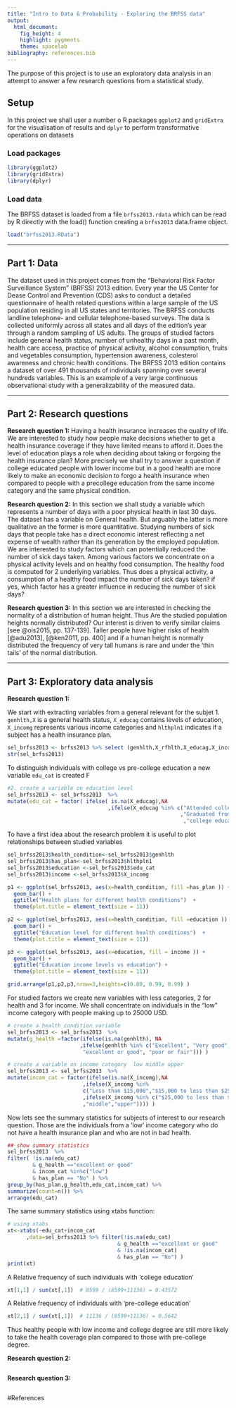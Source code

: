 ```yaml
---
title: "Intro to Data & Probability - Exploring the BRFSS data"
output: 
  html_document: 
    fig_height: 4
    highlight: pygments
    theme: spacelab
bibliography: references.bib
---
```

<div id="intro">
The purpose of this project is to use an exploratory data analysis in an attempt to answer a few research questions from  a statistical study.
</div>


## Setup
In this project we shall user a number o R packages `ggplot2` and `gridExtra` for the visualisation of results and `dplyr` to perform transformative operations on datasets 

### Load packages

```r
library(ggplot2)
library(gridExtra)
library(dplyr)
```

### Load data
The BRFSS dataset is loaded from a file `brfss2013.rdata` which can be read by R directly with the load() function creating a `brfss2013` data.frame object. 

```r
load("brfss2013.RData")
```


* * *

## Part 1: Data
The dataset used in this project comes from the "Behavioral Risk Factor Surveillance System" (BRFSS) 2013 edition. Every year the US Center for Dease Control and Prevention (CDS) asks to conduct a detailed questionnaire of health related questions within a large sample of the US population residing in all US states and territories. The BRFSS conducts landline telephone- and cellular telephone-based surveys. The data is collected uniformly across all states and all days of the edition's year through a random sampling of US adults. 
The groups of studied factors include general health status, number of unhealthy days in a past month, health care access, practice of physical activity, alcohol consumption, fruits and vegetables consumption, hypertension awareness, colesterol awareness and chronic health conditions.
The  BRFSS 2013 edition  contains a dataset of over 491 thousands of individuals spanning over several hundreds variables. This is an example of a very large continuous observational study with a generalizability of the measured data.


* * *

## Part 2: Research questions

**Research question 1:**
Having a health insurance increases the quality of life. We are interested to study how people make decisions whether to get a health insurance coverage if they have limited means to afford it. 
Does the level of education plays a role when deciding about taking or forgoing the health insurance plan? 
More precisely we shall try to answer a question if college educated people with lower income but in a good health are more likely to make an economic decision to forgo a health insurance when compared to people with a precollege education from the same income category and the same physical condition.

**Research question 2:**
In this section we shall study a variable which represents a number of days with a poor physical health  in last 30 days. The dataset has  a variable on General health. But arguably the latter is more qualitative an  the former is more quantitative. Studying numbers of sick days that people take  has a direct economic interest reflecting a net expense of wealth rather than its generation by the employed population. We are interested to study factors which can potentially reduced the number of sick days taken. Among various factors we concentrate on  a physical activity levels and  on healthy food consumption. The healthy food is computed for 2 underlying variables. 
Thus does a physical activity, a consumption of a healthy food impact the number of sick days taken? if yes, which factor has a greater influence in reducing the number of sick days?

**Research question 3:**
In this section we are interested in checking the normality of a distribution of human height.
Thus Are the studied population heights normally distributed? Our interest is driven to verify similar claims [see @ois2015, pp. 137-139]. Taller people have higher risks of health [@adu2013], [@ken2011, pp. 400] and if a human height is normally distributed the frequency of very tall humans is rare and under the 'thin tails' of the normal distribution.

* * *

## Part 3: Exploratory data analysis

**Research question 1:**

We start with  extracting variables from a general relevant for the subjet 1. 
`genhlth,X` is a general health status, `X_educag` contains levels of education, `X_incomg` represents various income categories and  `hlthpln1` indicates if a subject has a health insurance plan.

```r
sel_brfss2013 <- brfss2013 %>% select (genhlth,X_rfhlth,X_educag,X_incomg,hlthpln1)
str(sel_brfss2013)
```

To distinguish individuals with college vs pre-college education a new variable `edu_cat` is created
F
```r

#2. create a variable on education level
sel_brfss2013 <- sel_brfss2013  %>%
mutate(edu_cat = factor( ifelse( is.na(X_educag),NA
								,ifelse(X_educag %in% c("Attended college or technical school"
													   ,"Graduated from college or technical school")
														,"college education","pre-college education"))) )

```

To have a first idea about the research problem it is useful to plot relationships between studied variables

```r
sel_brfss2013$health_condition<-sel_brfss2013$genhlth
sel_brfss2013$has_plan<-sel_brfss2013$hlthpln1
sel_brfss2013$education <-sel_brfss2013$edu_cat
sel_brfss2013$income <-sel_brfss2013$X_incomg

p1 <- ggplot(sel_brfss2013, aes(x=health_condition, fill =has_plan )) +
  geom_bar() +
  ggtitle("Health plans for different health conditions")  + 
  theme(plot.title = element_text(size = 11))

p2 <- ggplot(sel_brfss2013, aes(x=health_condition, fill =education )) +
  geom_bar() +
  ggtitle("Education level for different health conditions")  + 
  theme(plot.title = element_text(size = 11))

p3 <- ggplot(sel_brfss2013, aes(x=education, fill = income )) +
  geom_bar() +
  ggtitle("Education income levels vs education") + 
  theme(plot.title = element_text(size = 11))

grid.arrange(p1,p2,p3,nrow=3,heights=c(0.80, 0.99, 0.99) )

```

For studied factors we create new variables with less categories, 2 for health and 3 for income. We shall concentrate on individuals in the "low" income category with people making up to 25000 USD.

```r
# create a health condition variable 
sel_brfss2013 <- sel_brfss2013  %>%
mutate(g_health =factor(ifelse(is.na(genhlth), NA
                       ,ifelse(genhlth %in% c("Excellent", "Very good", "Good"),
                        "excellent or good", "poor or fair"))) )

# create a variable on income category  low middle upper
sel_brfss2013 <- sel_brfss2013  %>%
mutate(incom_cat = factor(ifelse(is.na(X_incomg),NA
						,ifelse(X_incomg %in% 
                        c("Less than $15,000","$15,000 to less than $25,000"),"low"
                        ,ifelse(X_incomg %in% c("$25,000 to less than $35,000","$35,000 to less than $50,000")
						,"middle","upper")))) )
```

Now lets see the summary statistics for subjects of interest to our research question. Those are the individuals from a 'low' income category who do not have a health insurance plan and who are not in bad health.  

```r
## show summary statistics 
sel_brfss2013  %>%
filter( !is.na(edu_cat) 
		& g_health =="excellent or good"  
		& incom_cat %in%c("low") 
		& has_plan == "No" ) %>%
group_by(has_plan,g_health,edu_cat,incom_cat) %>%
summarize(count=n()) %>% 
arrange(edu_cat)
```

The same summary statistics using xtabs function: 

```r
# using xtabs
xt<-xtabs(~edu_cat+incom_cat
	  ,data=sel_brfss2013 %>% filter(!is.na(edu_cat) 
								   & g_health =="excellent or good" 
								   & !is.na(incom_cat)
								   & has_plan == "No") )
print(xt)
```

A Relative frequency of such individuals with 'college education'

```r
xt[1,1] / sum(xt[,1])  # 8599 / (8599+11136) = 0.43572

```

A Relative frequency of individuals with 'pre-college education'

```r
xt[2,1] / sum(xt[,1])  # 11136 / (8599+11136) = 0.5642

```

Thus healthy people with low income and college degree are still more likely to take the health coverage plan compared to those with pre-college degree. 


**Research question 2:**

```r

```



**Research question 3:**

```r

```
#References

